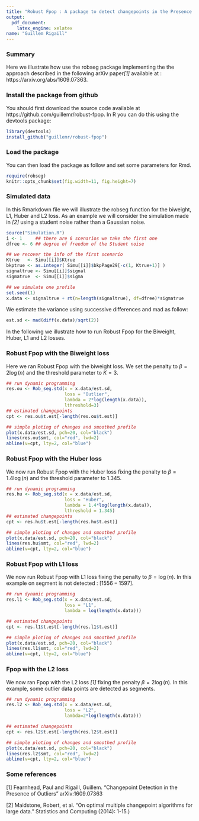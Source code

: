 ```yaml
---
title: "Robust Fpop : A package to detect changepoints in the Presence of Outliers using the Biweight, L1 and Huber loss."
output: 
  pdf_document:
    latex_engine: xelatex
name: "Guillem Rigaill"
---
```


### Summary

Here we illustrate how use the robseg package implementing the 
the approach described in the following arXiv paper<cite>[1]</cite> available at : https://arxiv.org/abs/1609.07363.

### Install the package from github
You should first download the source code available at
https://github.com/guillemr/robust-fpop.
In R you can do this using the devtools package:

```r
library(devtools)
install_github("guillemr/robust-fpop")
```


### Load the package

You can then load the package as follow and set some parameters for Rmd.

```r
require(robseg)
knitr::opts_chunk$set(fig.width=11, fig.height=7) 
```

### Simulated data

In this Rmarkdown file we will illustrate the robseg function for the biweight, L1, Huber and L2 loss. 
As an example we will consider the simulation made in <cite>[2]</cite> using a student noise
rather than a Gaussian noise.

```r
source("Simulation.R")
i <- 1     ## there are 6 scenarios we take the first one
dfree <- 6 ## degree of freedom of the Student noise

## we recover the info of the first scenario
Ktrue   <- Simu[[i]]$Ktrue 
bkptrue <- as.integer( Simu[[i]]$bkpPage29[-c(1, Ktrue+1)] )
signaltrue <- Simu[[i]]$signal
sigmatrue  <- Simu[[i]]$sigma 

## we simulate one profile
set.seed(1)
x.data <- signaltrue + rt(n=length(signaltrue), df=dfree)*sigmatrue
```

We estimate the variance using successive differences and mad as follow:

```r
est.sd <- mad(diff(x.data)/sqrt(2))
```

In the following we illustrate how to run Robust Fpop for the Biweight, Huber, L1 and L2 losses.

### Robust Fpop with the Biweight loss

Here we ran Robust Fpop with the biweight loss.
We set the penalty to $\beta = 2\log(n)$ and the threshold parameter
to $K=3$. 

```r
## run dynamic programming
res.ou <- Rob_seg.std(x = x.data/est.sd,  
                      loss = "Outlier", 
                      lambda = 2*log(length(x.data)), 
                      lthreshold=3)
## estimated changepoints 
cpt <- res.ou$t.est[-length(res.ou$t.est)]

## simple ploting of changes and smoothed profile
plot(x.data/est.sd, pch=20, col="black")
lines(res.ou$smt, col="red", lwd=2)
abline(v=cpt, lty=2, col="blue")

```


### Robust Fpop with the Huber loss

We now run Robust Fpop with the Huber loss fixing the penalty to $\beta=1.4\log(n)$ and the threshold parameter
to $1.345$.

```r
## run dynamic programming
res.hu <- Rob_seg.std(x = x.data/est.sd,  
                      loss = "Huber", 
                      lambda = 1.4*log(length(x.data)), 
                      lthreshold = 1.345)
## estimated changepoints 
cpt <- res.hu$t.est[-length(res.hu$t.est)]

## simple ploting of changes and smoothed profile
plot(x.data/est.sd, pch=20, col="black")
lines(res.hu$smt, col="red", lwd=2)
abline(v=cpt, lty=2, col="blue")

```



### Robust Fpop with L1 loss
We now run Robust Fpop with L1 loss fixing the penalty to $\beta=\log(n)$.
In this example on segment is not detected : $[1556 - 1597]$.

```r
## run dynamic programming
res.l1 <- Rob_seg.std(x = x.data/est.sd,  
                      loss = "L1", 
                      lambda = log(length(x.data)))

## estimated changepoints 
cpt <- res.l1$t.est[-length(res.l1$t.est)]

## simple ploting of changes and smoothed profile
plot(x.data/est.sd, pch=20, col="black")
lines(res.l1$smt, col="red", lwd=2)
abline(v=cpt, lty=2, col="blue")

```

### Fpop with the L2 loss
We now ran Fpop with the L2 loss <cite>[1]</cite> fixing
the penalty $\beta=2\log(n)$. In this example, some outlier data points are detected as segments.

```r
## run dynamic programming
res.l2 <- Rob_seg.std(x = x.data/est.sd,  
                      loss = "L2", 
                      lambda=2*log(length(x.data)))

## estimated changepoints 
cpt <- res.l2$t.est[-length(res.l2$t.est)]

## simple ploting of changes and smoothed profile
plot(x.data/est.sd, pch=20, col="black")
lines(res.l2$smt, col="red", lwd=2)
abline(v=cpt, lty=2, col="blue")

```

### Some references

[1] Fearnhead, Paul and Rigaill, Guillem. "Changepoint Detection in the Presence of Outliers" arXiv:1609.07363

[2] Maidstone, Robert, et al. "On optimal multiple changepoint algorithms for large data." Statistics and Computing (2014): 1-15.)

